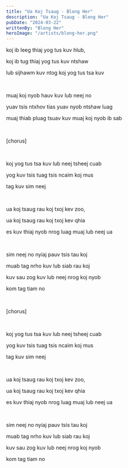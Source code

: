 ```yaml
---
title: "Ua Koj Tsaug - Blong Her"
description: "Ua Koj Tsaug - Blong Her"
pubDate: "2024-03-22"
writtenBy: "Blong Her"
heroImage: "/artists/blong-her.png"
---
```


koj ib leeg thiaj yog tus kuv hlub,

koj ib tug thiaj yog tus kuv ntshaw

lub sijhawm kuv ntog koj yog tus tsa kuv

<br />

muaj koj nyob hauv kuv lub neej no

yuav tsis ntxhov tias yuav nyob ntshaw luag

muaj thiab pluag tsuav kuv muaj koj nyob ib sab

<br />

[chorus]

<br />

koj yog tus tsa kuv lub neej tsheej cuab

yog kuv tsis tuag tsis ncaim koj mus

tag kuv sim neej

<br />

ua koj tsaug rau koj txoj kev zoo,

ua koj tsaug rau koj txoj kev qhia

es kuv thiaj nyob nrog luag muaj lub neej ua

<br />

sim neej no nyiaj pauv tsis tau koj

muab tag nrho kuv lub siab rau koj

kuv sau zog kuv lub neej nrog koj nyob

kom tag tiam no

<br />

[chorus]

<br />

koj yog tus tsa kuv lub neej tsheej cuab

yog kuv tsis tuag tsis ncaim koj mus

tag kuv sim neej

<br />

ua koj tsaug rau koj txoj kev zoo,

ua koj tsaug rau koj txoj kev qhia

es kuv thiaj nyob nrog luag muaj lub neej ua

<br />

sim neej no nyiaj pauv tsis tau koj

muab tag nrho kuv lub siab rau koj

kuv sau zog kuv lub neej nrog koj nyob

kom tag tiam no
